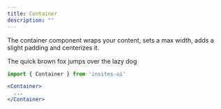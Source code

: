 ```yaml
---
title: Container
description: ""
---
```



The container component wraps your content, sets a max width,
adds a slight padding and centerizes it.

<DemoBox>
    <Container>
        <Text>The quick brown fox jumps over the lazy dog</Text>
    </Container>
</DemoBox>

```jsx
import { Container } from 'insites-ui'

<Container>
  ...
</Container>
```
